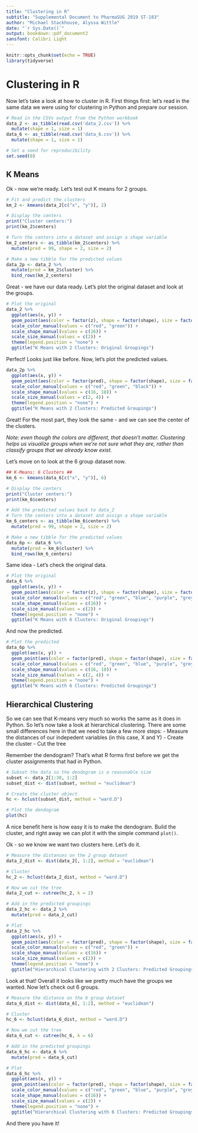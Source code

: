 ---
title: "Clustering in R"
subtitle: "Supplemental Document to PharmaSUG 2019 ST-183"
author: "Michael Stackhouse, Alyssa Wittle"
date: "`r Sys.Date()`"
output: bookdown::pdf_document2
sansfont: Calibri Light
---

```{r setup, include=FALSE}
knitr::opts_chunk$set(echo = TRUE)
library(tidyverse)
```

# Clustering in R

Now let's take a look at how to cluster in R. First things first: let's read in the same data we were using for clustering in Python and prepare our session.

```{r}
# Read in the CSVs output from the Python workbook
data_2 <- as_tibble(read.csv('data_2.csv')) %>%
  mutate(shape = 1, size = 1)
data_6 <- as_tibble(read.csv('data_6.csv')) %>%
  mutate(shape = 1, size = 1)

# Set a seed for reproducibility
set.seed(0)

```

## K Means

Ok - now we're ready. Let's test out K means for 2 groups.

```{r}

# Fit and predict the clusters
km_2 <- kmeans(data_2[c("x", "y")], 2)

# Display the centers
print("Cluster centers:")
print(km_2$centers)

# Turn the centers into a dataset and assign a shape variable
km_2_centers <- as_tibble(km_2$centers) %>%
  mutate(pred = 99, shape = 2, size = 2)

# Make a new tibble for the predicted values
data_2p <- data_2 %>%
  mutate(pred = km_2$cluster) %>%
  bind_rows(km_2_centers)

```

Great - we have our data ready. Let's plot the original dataset and look at the groups.

```{r}

# Plot the original
data_2 %>%
  ggplot(aes(x, y)) +
  geom_point(aes(color = factor(z), shape = factor(shape), size = factor(size))) +
  scale_color_manual(values = c("red", "green")) +
  scale_shape_manual(values = c(16)) +
  scale_size_manual(values = c(2)) +
  theme(legend.position = "none") +
  ggtitle("K Means with 2 Clusters: Original Groupings")

```

Perfect! Looks just like before. Now, let's plot the predicted values.

```{r}
data_2p %>%
  ggplot(aes(x, y)) +
  geom_point(aes(color = factor(pred), shape = factor(shape), size = factor(size))) +
  scale_color_manual(values = c("red", "green", "black")) +
  scale_shape_manual(values = c(16, 18)) +
  scale_size_manual(values = c(2, 4)) +
  theme(legend.position = "none") +
  ggtitle("K Means with 2 Clusters: Predicted Groupings")
```

Great! For the most part, they look the same - and we can see the center of the clusters. 

_Note: even though the colors are different, that doesn't matter. Clustering helps us visualize groups when we're not sure what they are, rather than classify groups that we already know exist._

Let's move on to look at the 6 group dataset now.

```{r}
## K-Means: 6 Clusters ##
km_6 <- kmeans(data_6[c("x", "y")], 6)

# Display the centers
print("Cluster centers:")
print(km_6$centers)

# Add the predicted values back to data_2
# Turn the centers into a dataset and assign a shape variable
km_6_centers <- as_tibble(km_6$centers) %>%
  mutate(pred = 99, shape = 2, size = 2)

# Make a new tibble for the predicted values
data_6p <- data_6 %>%
  mutate(pred = km_6$cluster) %>%
  bind_rows(km_6_centers)
```

Same idea - Let's check the original data.

``` {r}
# Plot the original
data_6 %>%
  ggplot(aes(x, y)) +
  geom_point(aes(color = factor(z), shape = factor(shape), size = factor(size))) +
  scale_color_manual(values = c("red", "green", "blue", "purple", "grey", "lawngreen")) +
  scale_shape_manual(values = c(16)) +
  scale_size_manual(values = c(2)) +
  theme(legend.position = "none") +
  ggtitle("K Means with 6 Clusters: Original Groupings")
```

And now the predicted.

```{r}
# Plot the predicted
data_6p %>%
  ggplot(aes(x, y)) +
  geom_point(aes(color = factor(pred), shape = factor(shape), size = factor(size))) +
  scale_color_manual(values = c("red", "green", "blue", "purple", "grey", "lawngreen", "black")) +
  scale_shape_manual(values = c(16, 18)) +
  scale_size_manual(values = c(2, 4)) +
  theme(legend.position = "none") +
  ggtitle("K Means with 6 Clusters: Predicted Groupings")
```


## Hierarchical Clustering

So we can see that K-means very much so works the same as it does in Python. So let's now take a look at hierarchical clustering. There are some small differences here in that we need to take a few more steps:
 - Measure the distances of our indepedent variables (in this case, X and Y)
 - Create the cluster
 - Cut the tree
 
Remember the dendogram? That's what R forms first before we get the cluster assignments that had in Python.

```{r}
# Subset the data so the dendogram is a reasonable size
subset <- data_2[1:30, 1:2]
subset_dist <- dist(subset, method = "euclidean")

# Create the cluster object
hc <- hclust(subset_dist, method = "ward.D")

# Plot the dendogram
plot(hc)
```

A nice benefit here is how easy it is to make the dendogram. Build the cluster, and right away we can plot it with the simple command `plot()`.

Ok - so we know we want two clusters here. Let's do it.

```{r}
# Measure the distances on the 2 group dataset
data_2_dist <- dist(data_2[, 1:2], method = "euclidean")

# Cluster
hc_2 <- hclust(data_2_dist, method = "ward.D")

# Now we cut the tree
data_2_cut <- cutree(hc_2, k = 2)

# Add in the predicted groupings
data_2_hc <- data_2 %>%
  mutate(pred = data_2_cut)

# Plot
data_2_hc %>%
  ggplot(aes(x, y)) +
  geom_point(aes(color = factor(pred), shape = factor(shape), size = factor(size))) +
  scale_color_manual(values = c("red", "green")) +
  scale_shape_manual(values = c(16)) +
  scale_size_manual(values = c(2)) +
  theme(legend.position = "none") +
  ggtitle("Hierarchical Clustering with 2 Clusters: Predicted Groupings")
```

Look at that! Overall it looks like we pretty much have the groups we wanted. Now let's check out 6 groups.


```{r}
# Measure the distance on the 6 group dataset
data_6_dist <- dist(data_6[, 1:2], method = "euclidean")

# Cluster
hc_6 <- hclust(data_6_dist, method = "ward.D")

# Now we cut the tree
data_6_cut <- cutree(hc_6, k = 6)

# Add in the predicted groupings
data_6_hc <- data_6 %>%
  mutate(pred = data_6_cut)

# Plot
data_6_hc %>%
  ggplot(aes(x, y)) +
  geom_point(aes(color = factor(pred), shape = factor(shape), size = factor(size))) +
  scale_color_manual(values = c("red", "green", "blue", "purple", "grey", "lawngreen")) +
  scale_shape_manual(values = c(16)) +
  scale_size_manual(values = c(2)) +
  theme(legend.position = "none") +
  ggtitle("Hierarchical Clustering with 6 Clusters: Predicted Groupings")
```

And there you have it!

